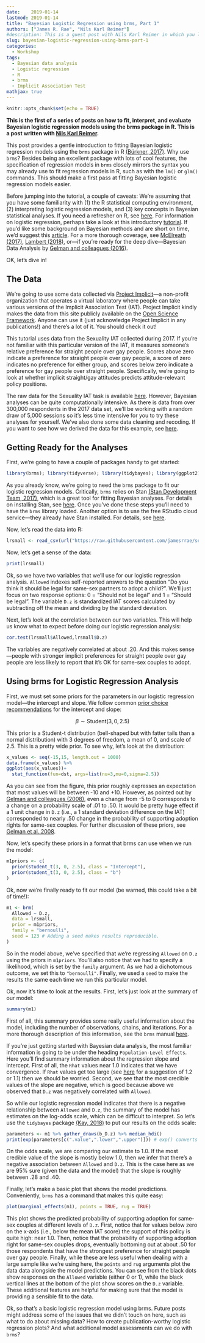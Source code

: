 ```yaml
---
date:    2019-01-14
lastmod: 2019-01-14
title: "Bayesian Logistic Regression using brms, Part 1"
authors: ["James R. Rae", "Nils Karl Reimer"]
#description: This is a guest post with Nils Karl Reimer in which you learn how to fit Bayesian logistic regression models using the brms package in R.
slug: bayesian-logistic-regression-using-brms-part-1
categories:
  - Workshop
tags:
  - Bayesian data analysis
  - Logistic regression
  - R
  - brms
  - Implicit Association Test
mathjax: true
---
```


```r
knitr::opts_chunk$set(echo = TRUE)
```
**This is the first of a series of posts on how to fit, interpret, and evaluate Bayesian logistic regression models using the brms package in R. This is a post written with [Nils Karl Reimer](https://nilsreimer.com/).**


This post provides a gentle introduction to fitting Bayesian logistic regression models using the `brms` package in R [(B&uuml;rkner, 2017)](https://doi.org/10.18637/jss.v080.i01). Why use `brms`? Besides being an excellent package with lots of cool features, the specification of regression models in `brms` closely mirrors the syntax you may already use to fit regression models in R, such as with the `lm()` or `glm()` commands. This should make a first pass at fitting Bayesian logistic regression models easier.

Before jumping into the tutorial, a couple of caveats: We're assuming that you have some familiarity with (1) the R statistical computing environment, (2) interpreting logistic regression models, and (3) key concepts in Bayesian statistical analyses. If you need a refresher on R, see [here](https://cran.r-project.org/doc/manuals/r-release/R-intro.pdf). For information on logistic regression, perhaps take a look at this introductory [tutorial](https://www.theanalysisfactor.com/introduction-to-logistic-regression/). If you'd like some background on Bayesian methods and are short on time, we'd suggest this [article](https://link.springer.com/article/10.3758/s13423-016-1221-4). For a more thorough coverage, see [McElreath (2017)](https://xcelab.net/rm/statistical-rethinking/), [Lambert (2018)](https://uk.sagepub.com/en-gb/eur/a-student%E2%80%99s-guide-to-bayesian-statistics/book245409), or---if you're ready for the deep dive---Bayesian Data Analysis by [Gelman and colleagues (2016)](http://www.stat.columbia.edu/~gelman/book/).

OK, let's dive in!

## The Data

We're going to use some data collected via [Project Implicit](https://implicit.harvard.edu/implicit/)---a non-profit organization that operates a virtual laboratory where people can take various versions of the Implicit Association Test (IAT). Project Implicit kindly makes the data from this site publicly available on the [Open Science Framework](https://osf.io/y9hiq/). Anyone can use it (just acknowledge Project Implicit in any publications!) and there's a lot of it. You should check it out!

This tutorial uses data from the Sexuality IAT collected during 2017. If you're not familiar with this particular version of the IAT, it measures someone's relative preference for straight people over gay people. Scores above zero indicate a preference for straight people over gay people, a score of zero indicates no preference for either group, and scores below zero indicate a preference for gay people over straight people. Specifically, we're going to look at whether implicit straight/gay attitudes predicts attitude-relevant policy positions.

The raw data for the Sexuality IAT task is available [here](https://osf.io/ctqxo/). However, Bayesian analyses can be quite computationally intensive. As there is data from over 300,000 respondents in the 2017 data set, we'll be working with a random draw of 5,000 sessions so it's less time intensive for you to try these analyses for yourself. We've also done some data cleaning and recoding. If you want to see how we derived the data for this example, see [here](https://github.com/jamesrrae/sexuality-iat-website-data/).

## Getting Ready for the Analyses

First, we're going to have a couple of packages handy to get started:

```r
library(brms); library(tidyverse); library(tidybayes); library(ggplot2); library(LaplacesDemon)
```

As you already know, we're going to need the `brms` package to fit our logistic regression models. Critically, `brms` relies on Stan [(Stan Development Team, 2017)](https://mc-stan.org/), which is a great tool for fitting Bayesian analyses. For details on installing Stan, see [here](https://github.com/stan-dev/rstan/wiki/RStan-Getting-Started). Once you've done these steps you'll need to have the `brms` library loaded. Another option is to use the free RStudio cloud service---they already have Stan installed. For details, see [here](https://andrewgelman.com/2018/10/12/stan-on-the-web-for-free-thanks-to-rstudio/).

Now, let's read the data into R:

```r
lrsmall <- read_csv(url("https://raw.githubusercontent.com/jamesrrae/sexuality-iat-website-data/master/lrsmall.csv"))
```

Now, let's get a sense of the data:

```r
print(lrsmall)
```

Ok, so we have two variables that we'll use for our logistic regression analysis. `Allowed` indexes self-reported answers to the question "Do you think it should be legal for same-sex partners to adopt a child?". We'll just focus on two response options: 0 = "Should not be legal" and 1 = "Should be legal". The variable `D.z` is standardized IAT scores calculated by subtracting off the mean and dividing by the standard deviation. 

Next, let's look at the correlation between our two variables. This will help us know what to expect before doing our logistic regression analysis:

```r
cor.test(lrsmall$Allowed,lrsmall$D.z)
```

The variables are negatively correlated at about .20. And this makes sense---people with stronger implicit preferences for straight people over gay people are less likely to report that it's OK for same-sex couples to adopt.

## Using brms for Logistic Regression Analysis

First, we must set some priors for the parameters in our logistic regression model---the intercept and slope. We follow common [prior choice recommendations](https://github.com/stan-dev/stan/wiki/Prior-Choice-Recommendations) for the intercept and slope:

$$ \beta \sim \text{Student}(3, 0, 2.5) $$

This prior is a Student-t distribution (bell-shaped but with fatter tails than a normal distribution) with 3 degrees of freedom, a mean of 0, and scale of 2.5. This is a pretty wide prior. To see why, let's look at the distribution: 

```r
x_values <- seq(-15,15, length.out = 1000)
data.frame(x_values) %>%
ggplot(aes(x_values))+
  stat_function(fun=dst, args=list(nu=3,mu=0,sigma=2.5))
```

As you can see from the figure, this prior roughly expresses an expectation that most values will be between -10 and +10. However, as pointed out by [Gelman and colleagues (2008)](https://projecteuclid.org/download/pdfview_1/euclid.aoas/1231424214), even a change from -5 to 0 corresponds to a change on a probability scale of .01 to .50. It would be pretty huge effect if a 1 unit change in `D.z` (i.e., a 1 standard deviation difference on the IAT) corresponded to nearly .50 change in the probability of supporting adoption rights for same-sex couples. For further discussion of these priors, see [Gelman et al. 2008](https://projecteuclid.org/download/pdfview_1/euclid.aoas/1231424214). 

Now, let's specify these priors in a format that brms can use when we run the model:

```r
m1priors <- c(
  prior(student_t(3, 0, 2.5), class = "Intercept"),
  prior(student_t(3, 0, 2.5), class = "b")
)
```

Ok, now we're finally ready to fit our model (be warned, this could take a bit of time!):

```r
m1 <- brm(
  Allowed ~ D.z,
  data = lrsmall,
  prior = m1priors,
  family = "bernoulli",
  seed = 123 # Adding a seed makes results reproducible.
) 
```

So in the model above, we've specified that we're regressing `Allowed` on `D.z` using the priors in `m1priors`. You'll also notice that we had to specify a likelihood, which is set by the `family` argument. As we had a dichotomous outcome, we set this to `"bernoulli"`. Finally, we used a `seed` to make the results the same each time we run this particular model.

Ok, now it's time to look at the results. First, let's just look at the summary of our model:

```r
summary(m1)
```

First of all, this summary provides some really useful information about the model, including the number of observations, chains, and iterations. For a more thorough description of this information, see the `brms` manual [here](https://cran.r-project.org/web/packages/brms/brms.pdf).  

If you're just getting started with Bayesian data analysis, the most familiar information is going to be under the heading `Population-Level Effects`. Here you'll find summary information about the regression slope and intercept. First of all, the `Rhat` values near 1.0 indicates that we have convergence. If `Rhat` values get too large (see [here](https://blog.stata.com/2016/05/26/gelman-rubin-convergence-diagnostic-using-multiple-chains/) for a suggestion of 1.2 or 1.1) then we should be worried. Second, we see that the most credible values of the slope are negative, which is good because above we observed that `D.z` was negatively correlated with `Allowed`. 

So while our logistic regression model indicates that there is a negative relationship between `Allowed` and `D.z`, the summary of the model has estimates on the log-odds scale, which can be difficult to interpret. So let's use the `tidybayes` package [(Kay, 2018)](http://mjskay.github.io/tidybayes/) to put our results on the odds scale:

```r
parameters <- m1 %>% gather_draws(b_D.z) %>% median_hdi()
print(exp(parameters[c(".value",".lower",".upper")])) # exp() converts log-odds to odds
```

On the odds scale, we are comparing our estimate to 1.0. If the most credible value of the slope is mostly below 1.0, then we infer that there's a negative association between `Allowed` and `D.z`. This is the case here as we are 95% sure (given the data and the model) that the slope is roughly between .28 and .40.

Finally, let's make a basic plot that shows the model predictions. Conveniently, `brms` has a command that makes this quite easy:

```r
plot(marginal_effects(m1), points = TRUE, rug = TRUE)
```

This plot shows the predicted probability of supporting adoption for same-sex couples at different levels of `D.z`. First, notice that for values below zero on the x-axis (i.e., below the mean IAT score) the support of this policy is quite high: near 1.0. Then, notice that the probability of supporting adoption right for same-sex couples drops, eventually bottoming out at about .50 for those respondents that have the strongest preference for straight people over gay people. Finally, while these are less useful when dealing with a large sample like we're using here, the `points` and `rug` arguments plot the data data alongside the model predictions. You can see from the black dots show responses on the `Allowed` variable (either 0 or 1), while the black vertical lines at the bottom of the plot show scores on the `D.z` variable. These additional features are helpful for making sure that the model is providing a sensible fit to the data.

Ok, so that's a basic logistic regression model using brms. Future posts might address some of the issues that we didn't touch on here, such as what to do about missing data? How to create publication-worthy logistic regression plots? And what additional model assessments can we do with `brms`?